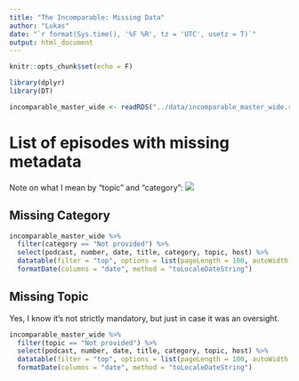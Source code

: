 ```yaml
---
title: "The Incomparable: Missing Data"
author: "Lukas"
date: "`r format(Sys.time(), '%F %R', tz = 'UTC', usetz = T)`"
output: html_document
---
```


```r
knitr::opts_chunk$set(echo = F)

library(dplyr)
library(DT)

incomparable_master_wide <- readRDS("../data/incomparable_master_wide.rds")
```

# List of episodes with missing metadata

Note on what I mean by "topic" and "category":
![](http://dump.jemu.name/MoVpb.png)

## Missing Category

```r
incomparable_master_wide %>% 
  filter(category == "Not provided") %>%
  select(podcast, number, date, title, category, topic, host) %>%
  datatable(filter = "top", options = list(pageLength = 100, autoWidth = TRUE)) %>%
  formatDate(columns = "date", method = "toLocaleDateString")
```

## Missing Topic

Yes, I know it's not strictly mandatory, but just in case it was an oversight.

```r
incomparable_master_wide %>% 
  filter(topic == "Not provided") %>%
  select(podcast, number, date, title, category, topic, host) %>%
  datatable(filter = "top", options = list(pageLength = 100, autoWidth = TRUE)) %>%
  formatDate(columns = "date", method = "toLocaleDateString")
```
